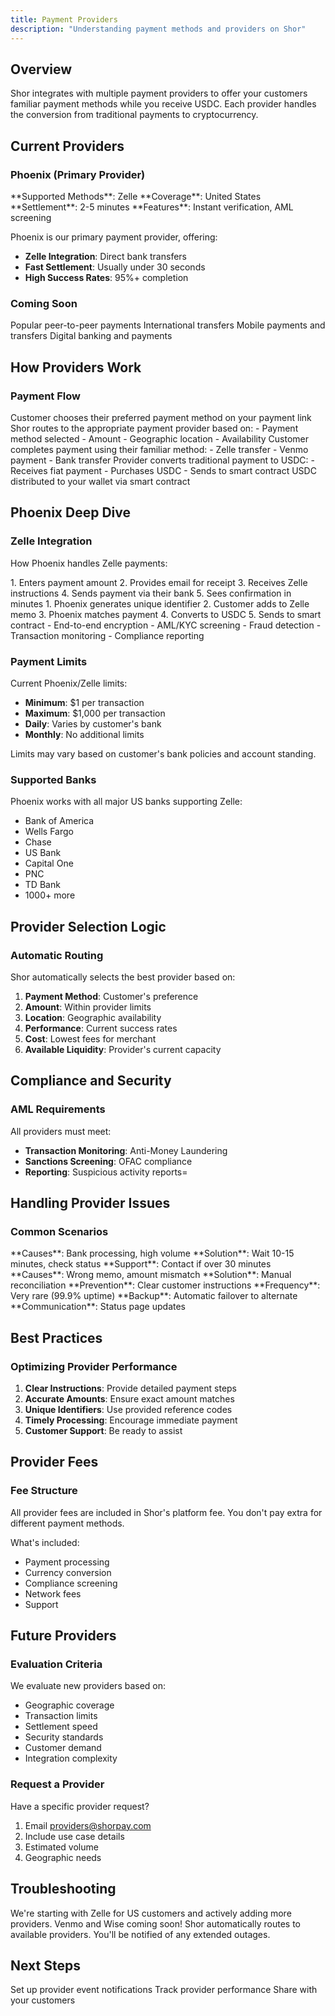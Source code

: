 ```yaml
---
title: Payment Providers
description: "Understanding payment methods and providers on Shor"
---
```


## Overview

Shor integrates with multiple payment providers to offer your customers familiar payment methods while you receive USDC. Each provider handles the conversion from traditional payments to cryptocurrency.

## Current Providers

### Phoenix (Primary Provider)

<Card title="Phoenix" icon="phoenix-framework">
  **Supported Methods**: Zelle
  **Coverage**: United States
  **Settlement**: 2-5 minutes
  **Features**: Instant verification, AML screening
</Card>

Phoenix is our primary payment provider, offering:
- **Zelle Integration**: Direct bank transfers
- **Fast Settlement**: Usually under 30 seconds
- **High Success Rates**: 95%+ completion

### Coming Soon

<CardGroup cols={2}>
  <Card title="Venmo" icon="mobile">
    Popular peer-to-peer payments
  </Card>
  <Card title="Wise" icon="globe">
    International transfers
  </Card>
  <Card title="CashApp" icon="credit-card">
    Mobile payments and transfers
  </Card>
  <Card title="Revolut" icon="credit-card">
    Digital banking and payments
  </Card>
</CardGroup>

## How Providers Work

### Payment Flow

<Steps>
  <Step title="Customer Selection">
    Customer chooses their preferred payment method on your payment link
  </Step>
  <Step title="Provider Routing">
    Shor routes to the appropriate payment provider based on:
    - Payment method selected
    - Amount
    - Geographic location
    - Availability
  </Step>
  <Step title="Traditional Payment">
    Customer completes payment using their familiar method:
    - Zelle transfer
    - Venmo payment
    - Bank transfer
  </Step>
  <Step title="Conversion">
    Provider converts traditional payment to USDC:
    - Receives fiat payment
    - Purchases USDC
    - Sends to smart contract
  </Step>
  <Step title="Settlement">
    USDC distributed to your wallet via smart contract
  </Step>
</Steps>

## Phoenix Deep Dive

### Zelle Integration

How Phoenix handles Zelle payments:

<Tabs>
  <Tab title="Customer Experience">
    1. Enters payment amount
    2. Provides email for receipt
    3. Receives Zelle instructions
    4. Sends payment via their bank
    5. Sees confirmation in minutes
  </Tab>
  <Tab title="Behind the Scenes">
    1. Phoenix generates unique identifier
    2. Customer adds to Zelle memo
    3. Phoenix matches payment
    4. Converts to USDC
    5. Sends to smart contract
  </Tab>
  <Tab title="Security Features">
    - End-to-end encryption
    - AML/KYC screening
    - Fraud detection
    - Transaction monitoring
    - Compliance reporting
  </Tab>
</Tabs>

### Payment Limits

Current Phoenix/Zelle limits:
- **Minimum**: $1 per transaction
- **Maximum**: $1,000 per transaction
- **Daily**: Varies by customer's bank
- **Monthly**: No additional limits

<Warning>
Limits may vary based on customer's bank policies and account standing.
</Warning>

### Supported Banks

Phoenix works with all major US banks supporting Zelle:
- Bank of America
- Wells Fargo
- Chase
- US Bank
- Capital One
- PNC
- TD Bank
- 1000+ more

## Provider Selection Logic

### Automatic Routing

Shor automatically selects the best provider based on:

1. **Payment Method**: Customer's preference
2. **Amount**: Within provider limits
3. **Location**: Geographic availability
4. **Performance**: Current success rates
5. **Cost**: Lowest fees for merchant
6. **Available Liquidity**: Provider's current capacity


## Compliance and Security

### AML Requirements

All providers must meet:
- **Transaction Monitoring**: Anti-Money Laundering
- **Sanctions Screening**: OFAC compliance
- **Reporting**: Suspicious activity reports=

## Handling Provider Issues

### Common Scenarios

<Tabs>
  <Tab title="Payment Delays">
    **Causes**: Bank processing, high volume
    **Solution**: Wait 10-15 minutes, check status
    **Support**: Contact if over 30 minutes
  </Tab>
  <Tab title="Failed Matches">
    **Causes**: Wrong memo, amount mismatch
    **Solution**: Manual reconciliation
    **Prevention**: Clear customer instructions
  </Tab>
  <Tab title="Provider Downtime">
    **Frequency**: Very rare (99.9% uptime)
    **Backup**: Automatic failover to alternate
    **Communication**: Status page updates
  </Tab>
</Tabs>

## Best Practices

### Optimizing Provider Performance

1. **Clear Instructions**: Provide detailed payment steps
2. **Accurate Amounts**: Ensure exact amount matches
3. **Unique Identifiers**: Use provided reference codes
4. **Timely Processing**: Encourage immediate payment
5. **Customer Support**: Be ready to assist

## Provider Fees

### Fee Structure

<Info>
All provider fees are included in Shor's platform fee. You don't pay extra for different payment methods.
</Info>

What's included:
- Payment processing
- Currency conversion
- Compliance screening
- Network fees
- Support

## Future Providers

### Evaluation Criteria

We evaluate new providers based on:
- Geographic coverage
- Transaction limits
- Settlement speed
- Security standards
- Customer demand
- Integration complexity

### Request a Provider

Have a specific provider request?
1. Email providers@shorpay.com
2. Include use case details
3. Estimated volume
4. Geographic needs


## Troubleshooting

<FAQ>
  <FAQItem question="Why is only Zelle available?">
    We're starting with Zelle for US customers and actively adding more providers. Venmo and Wise coming soon!
  </FAQItem>
  <FAQItem question="What if a provider is down?">
    Shor automatically routes to available providers. You'll be notified of any extended outages.
  </FAQItem>
</FAQ>

## Next Steps

<CardGroup cols={3}>
  <Card
    title="Webhooks"
    icon="webhook"
    href="/merchant/webhooks"
  >
    Set up provider event notifications
  </Card>
  <Card
    title="Analytics"
    icon="chart-bar"
    href="/merchant/analytics"
  >
    Track provider performance
  </Card>
  <Card
    title="Customer Guide"
    icon="users"
    href="/customer/payment-methods"
  >
    Share with your customers
  </Card>
</CardGroup>